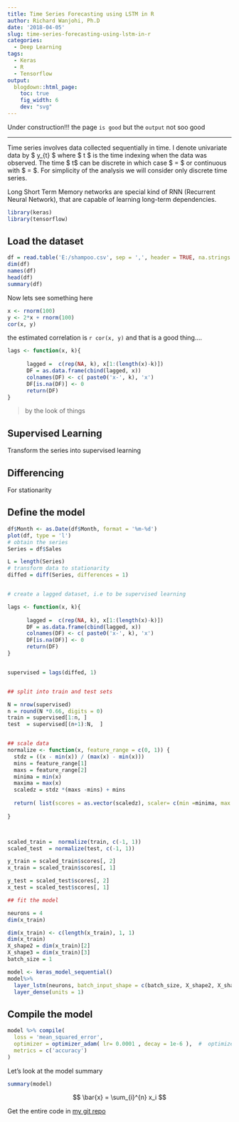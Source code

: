```yaml
---
title: Time Series Forecasting using LSTM in R
author: Richard Wanjohi, Ph.D
date: '2018-04-05'
slug: time-series-forecasting-using-lstm-in-r
categories:
  - Deep Learning
tags:
  - Keras
  - R
  - Tensorflow
output:
  blogdown::html_page:
    toc: true
    fig_width: 6
    dev: "svg"
---
```


Under construction!!! 
the page `is good` but the `output` not soo good 

<!--more-->

***
Time series involves data collected sequentially in time. I denote univariate data by $ y_{t} \in \mathbb{R}$  where $ t \in \mathcal{T} $ is the time indexing when the data was observed. The time $ t$ can be discrete in which case $ \mathcal{T} = \mathbb{Z}$ or continuous  with $ \mathcal{T} = \mathbb{R}$. For simplicity of the analysis we will consider only discrete time series.

Long Short Term Memory networks are special kind of RNN (Recurrent Neural Network), that are capable of learning long-term dependencies.



```r
library(keras)
library(tensorflow)

```

## Load the dataset
```r
df = read.table('E:/shampoo.csv', sep = ',', header = TRUE, na.strings = 'NULL')
dim(df)
names(df)
head(df)
summary(df)

```



Now lets see something here


```r
x <- rnorm(100)
y <- 2*x + rnorm(100)
cor(x, y)
```

the estimated correlation is `r cor(x, y)` and that is a good thing....


```r

lags <- function(x, k){
    
      lagged =  c(rep(NA, k), x[1:(length(x)-k)])
      DF = as.data.frame(cbind(lagged, x))
      colnames(DF) <- c( paste0('x-', k), 'x')
      DF[is.na(DF)] <- 0
      return(DF)
}
```

> by the look of things


## Supervised Learning

Transform the series into supervised learning

## Differencing 

For stationarity 

## Define the model
```r
df$Month <- as.Date(df$Month, format = '%m-%d')
plot(df, type = 'l')
# obtain the series
Series = df$Sales

L = length(Series)
# transform data to stationarity
diffed = diff(Series, differences = 1)


# create a lagged dataset, i.e to be supervised learning

lags <- function(x, k){
    
      lagged =  c(rep(NA, k), x[1:(length(x)-k)])
      DF = as.data.frame(cbind(lagged, x))
      colnames(DF) <- c( paste0('x-', k), 'x')
      DF[is.na(DF)] <- 0
      return(DF)
}


supervised = lags(diffed, 1)


## split into train and test sets

N = nrow(supervised)
n = round(N *0.66, digits = 0)
train = supervised[1:n, ]
test  = supervised[(n+1):N,  ]


## scale data
normalize <- function(x, feature_range = c(0, 1)) {
  stdz = ((x - min(x)) / (max(x) - min(x)))
  mins = feature_range[1]
  maxs = feature_range[2]
  minima = min(x)
  maxima = max(x)
  scaledz = stdz *(maxs -mins) + mins
  
  return( list(scores = as.vector(scaledz), scaler= c(min =minima, max = maxima)) )
  
}



scaled_train =  normalize(train, c(-1, 1))
scaled_test  = normalize(test, c(-1, 1))

y_train = scaled_train$scores[, 2]
x_train = scaled_train$scores[, 1]

y_test = scaled_test$scores[, 2]
x_test = scaled_test$scores[, 1]

## fit the model

neurons = 4
dim(x_train)

dim(x_train) <- c(length(x_train), 1, 1)
dim(x_train)
X_shape2 = dim(x_train)[2]
X_shape3 = dim(x_train)[3]
batch_size = 1

```




```r

model <- keras_model_sequential() 
model%>%
  layer_lstm(neurons, batch_input_shape = c(batch_size, X_shape2, X_shape3), stateful= TRUE)%>%
  layer_dense(units = 1)
```

## Compile the model

``` r
model %>% compile(
  loss = 'mean_squared_error',
  optimizer = optimizer_adam( lr= 0.0001 , decay = 1e-6 ),  #  optimizer_sgd(lr = 0.02),
  metrics = c('accuracy')
)

```

Let's look at the model summary

```r
summary(model)
```

$$ \bar{x} =  \sum_{i}^{n} x_i $$


Get the entire code in [my git repo](https://github.com/rwanjohi/Keras-in-R)

